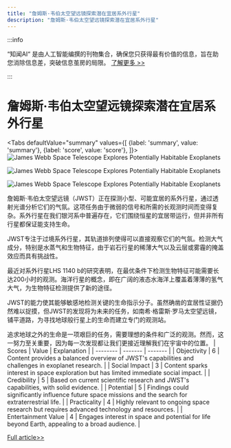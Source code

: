 ```yaml
---
title: "詹姆斯·韦伯太空望远镜探索潜在宜居系外行星"
description: "詹姆斯·韦伯太空望远镜探索潜在宜居系外行星"
---
```



:::info

“知闻AI“ 是由人工智能编撰的刊物集合，确保您只获得最有价值的信息，旨在助您消除信息差，突破信息茧房的局限。  [了解更多 >>](/)

:::

# 詹姆斯·韦伯太空望远镜探索潜在宜居系外行星


<Tabs
	defaultValue="summary"
	values={[
	{label: 'summary', value: 'summary'},
	{label: 'score', value: 'score'},
]}>
<TabItem value="summary">
<img
  src="https://image.informedainews.com/2024/06/Tec-Hqf-1717983462-0.jpg"
  alt="James Webb Space Telescope Explores Potentially Habitable Exoplanets"
/>

<img
  src="https://image.informedainews.com/2024/06/Tec-tFk-1717983462-1.jpg"
  alt="James Webb Space Telescope Explores Potentially Habitable Exoplanets"
/>

<img
  src="https://image.informedainews.com/2024/06/Tec-2eh-1717983462-2.jpg"
  alt="James Webb Space Telescope Explores Potentially Habitable Exoplanets"
/>



詹姆斯·韦伯太空望远镜（JWST）正在探测小型、可能宜居的系外行星，通过透射光谱分析它们的气氛。这项任务由于微弱的信号和所需的长观测时间而变得复杂。系外行星在我们银河系中普遍存在，它们围绕恒星的宜居带运行，但并非所有行星都保证能支持生命。

JWST专注于过境系外行星，其轨道排列使得可以直接观察它们的气氛。检测大气成分，特别是水蒸气和生物特征，由于岩石行星的稀薄大气以及云层或雾霾的掩盖效应而具有挑战性。

最近对系外行星LHS 1140 b的研究表明，在最优条件下检测生物特征可能需要长达200小时的观测。海洋行星的概念，即在广阔的液态水海洋上覆盖着薄薄的氢气大气，为生物特征检测提供了新的途径。

JWST的能力使其能够敏感地检测关键的生命指示分子。虽然确凿的宜居性证据仍然难以捉摸，但JWST的发现将为未来的任务，如南希·格雷斯·罗马太空望远镜，铺平道路，为寻找地球般行星上的生命而建立专门的观测站。

追求地球之外的生命是一项艰巨的任务，需要理想的条件和广泛的观测。然而，这一努力至关重要，因为每一次发现都让我们更接近理解我们在宇宙中的位置。
</TabItem>
<TabItem value="score">
	| Scores     | Value   | Explanation |
	| -------- | ------- | ------- |
	| Objectivity  | 6    | Content provides a balanced overview of JWST's capabilities and challenges in exoplanet research.    |
	| Social Impact | 3     | Content sparks interest in space exploration but has limited immediate social impact.    |
	| Credibility    | 5    | Based on current scientific research and JWST's capabilities, with solid evidence.    |
	| Potential    | 5    | Findings could significantly influence future space missions and the search for extraterrestrial life.    |
	| Practicality    | 4    | Highly relevant to ongoing space research but requires advanced technology and resources.    |
	| Entertainment Value    | 4    | Engages interest in space and potential for life beyond Earth, appealing to a broad audience.    |
</TabItem>
</Tabs>

[Full article>>](https://www.cnbeta.com.tw/articles/science/1434174.htm)
